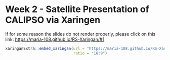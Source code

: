 # Week 2 - Satellite Presentation of CALIPSO via Xaringen

If for some reason the slides do not render properly, please click on this link: <https://maria-108.github.io/RS-Xaringan/#1>

```r

xaringanExtra::embed_xaringan(url = "https://maria-108.github.io/RS-Xaringan/#1",
                              ratio = "16:9")

```
